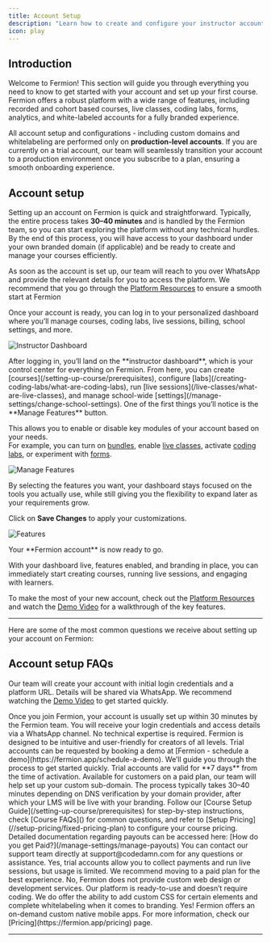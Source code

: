 ```yaml
---
title: Account Setup 
description: "Learn how to create and configure your instructor account, manage school settings, and ensure your account is ready to start creating courses."
icon: play
---
```


## Introduction

Welcome to Fermion! This section will guide you through everything you need to know to get started with your account and set up your first course.
Fermion offers a robust platform with a wide range of features, including recorded and cohort based courses, live classes, coding labs, forms, analytics, 
and white-labeled accounts for a fully branded experience.  

All account setup and configurations - including custom domains and whitelabeling are performed only on **production-level accounts**. If you are currently on a trial account, 
our team will seamlessly transition your account to a production environment once you subscribe to a plan, ensuring a smooth onboarding experience.  

## Account setup

Setting up an account on Fermion is quick and straightforward. Typically, the entire process takes **30–40 minutes** and is 
handled by the Fermion team, so you can start exploring the platform without any technical hurdles. 
By the end of this process, you will have access to your dashboard under your own branded domain (if applicable) 
and be ready to create and manage your courses efficiently.  

As soon as the account is set up, our team will reach to you over WhatsApp and provide the relevant details for you to access the platform. 
We recommend that you go through the [Platform Resources](/onboarding/platform-resources) to ensure a smooth start at Fermion


Once your account is ready, you can log in to your personalized dashboard where 
you’ll manage courses, coding labs, live sessions, billing, school settings, and more.  

![Instructor Dashboard](https://codedamn-website-assets.s3.us-east-1.amazonaws.com/uploads/18-11-2024/18%E2%80%AFPM.nbcqlj.png)

<Steps>

<Step title="Access your dashboard">
  After logging in, you’ll land on the **instructor dashboard**, which is your control center for everything on Fermion.  
  From here, you can create [courses](/setting-up-course/prerequisites), configure [labs](/creating-coding-labs/what-are-coding-labs), run [live sessions](/live-classes/what-are-live-classes), and manage school-wide [settings](/manage-settings/change-school-settings).
</Step>

<Step title="Manage features">
  One of the first things you’ll notice is the **Manage Features** button.  

  This allows you to enable or disable key modules of your account based on your needs.  
  For example, you can turn on [bundles](/setting-up-course/bundle), enable [live classes](/live-classes/what-are-live-classes), activate [coding labs](/creating-coding-labs/what-are-coding-labs), or experiment with [forms](/forms/introduction).  

  ![Manage Features](https://67d6ad5ef66ee0901532fd2f.storage.fermion.app/public-uncached/object-store-public-files/uploads/02-10-2025/manage%20features.qlanmr.png)
</Step>

<Step title="Customize your experience">
  By selecting the features you want, your dashboard stays focused on the tools you actually use, while still giving you the flexibility to expand later as your requirements grow.  

  Click on **Save Changes** to apply your customizations.  

  ![Features](https://67d6ad5ef66ee0901532fd2f.storage.fermion.app/public-uncached/object-store-public-files/uploads/02-10-2025/features.kgaywp.png)
</Step>

<Step title="You’re all set!">
  Your **Fermion account** is now ready to go.  

  With your dashboard live, features enabled, and branding in place, you can immediately start creating courses, running live sessions, and engaging with learners.
</Step>

</Steps>

To make the most of your new account, check out the [Platform Resources](/onboarding/platform-resources) and watch the [Demo Video](https://www.youtube.com/watch?v=9b31PJRfuqc) for a walkthrough of the key features. 

---

Here are some of the most common questions we receive about setting up your account on Fermion:

## Account setup FAQs

<Accordion title='Who will set up the account for me?'>

Our team will create your account with initial login credentials and a platform URL.
Details will be shared via WhatsApp. We recommend watching the [Demo Video](https://www.youtube.com/watch?v=9b31PJRfuqc) to get started quickly.

</Accordion>

<Accordion title='How long does it take to set up the account?'>
Once you join Fermion, your account is usually set up within 30 minutes by the Fermion team. You will receive your login credentials and access details via a WhatsApp channel.
</Accordion>

<Accordion title='Do I need to be technical to operate Fermion?'>
No technical expertise is required. Fermion is designed to be intuitive and user-friendly for creators of all levels.
</Accordion>


<Accordion title='How can I request a trial account to test out features?'>
Trial accounts can be requested by booking a demo at [Fermion - schedule a demo](https://fermion.app/schedule-a-demo). We’ll guide you through the process to get started quickly.
</Accordion>

<Accordion title='How long does a trial account last?'>
Trial accounts are valid for **7 days** from the time of activation.
</Accordion>

<Accordion title='How do we get a custom domain name or white-labelling for our LMS?'>
Available for customers on a paid plan, our team will help set up your custom sub-domain. 
The process typically takes 30–40 minutes depending on DNS verification by your domain provider, after which your LMS will be live with your branding.  
</Accordion>

<Accordion title='How can I set up my first course?'>
Follow our [Course Setup Guide](/setting-up-course/prerequisites) for step-by-step instructions, check [Course FAQs]() for common questions, and refer to [Setup Pricing](//setup-pricing/fixed-pricing-plan) to configure your course pricing.
</Accordion>

<Accordion title='How do I get paid?'>
Detailed documentation regarding payouts can be accessed here: [How do you get Paid?](/manage-settings/manage-payouts)
</Accordion>

<Accordion title='How can I reach out to the team over email?'>
You can contact our support team directly at support@codedamn.com for any questions or assistance.
</Accordion>

<Accordion title='Can I collect payments and conduct live sessions on a trial account?'>
Yes, trial accounts allow you to collect payments and run live sessions, but usage is limited. We recommend moving to a paid plan for the best experience.
</Accordion>

<Accordion title='Does Fermion provide web design or web development support?'>
No, Fermion does not provide custom web design or development services. Our platform is ready-to-use and doesn’t require coding. 
We do offer the ability to add custom CSS for certain elements and complete whitelabeling when it comes to branding.
</Accordion>

<Accordion title='Does Fermion provide a mobile application?'>
Yes! Fermion offers an on-demand custom native mobile apps. For more information, check our [Pricing](https://fermion.app/pricing) page.
</Accordion>


---